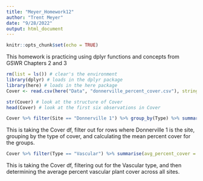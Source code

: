```yaml
---
title: "Meyer_Homework12"
author: "Trent Meyer"
date: "9/28/2022"
output: html_document
---
```


```r
knitr::opts_chunk$set(echo = TRUE)
```

This homework is practicing using dplyr functions and concepts from GSWR Chapters 2 and 3

```r
rm(list = ls()) # clear's the environment
library(dplyr) # loads in the dplyr package
library(here) # loads in the here package
Cover <- read.csv(here("Data", "donnerville_percent_cover.csv"), stringsAsFactors = TRUE) # reads in the percent cover df and call it Cover with strings as factors
```

```r
str(Cover) # look at the structure of Cover
head(Cover) # look at the first six observations in Cover
```

```r
Cover %>% filter(Site == "Donnerville 1") %>% group_by(Type) %>% summarise(avg_percent_cover = mean(Percent))
```

This is taking the Cover df, filter out for rows where Donnerville 1 is the site, grouping by the type of cover, and calculating the mean percent cover for the groups.

```r
Cover %>% filter(Type == "Vascular") %>% summarise(avg_percent_cover = mean(Percent))
```

This is taking the Cover df, filtering out for the Vascular type, and then determining the average percent vascular plant cover across all sites.